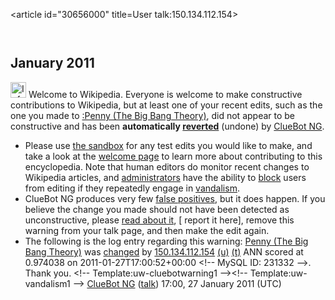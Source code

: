 <article id="30656000" title=User talk:150.134.112.154>
	<talkpage id="30656000" title="User talk:150.134.112.154">


== January 2011 ==
[[Image:Information.svg|left|25px|alt=|link=]] Welcome to Wikipedia. Everyone is welcome to make constructive contributions to Wikipedia, but at least one of your recent edits, such as the one you made to [[:Penny (The Big Bang Theory)]], did not appear to be constructive and has been '''automatically [[Help:Reverting|reverted]]''' (undone) by [[User:ClueBot NG|ClueBot NG]]. 
* Please use [[Wikipedia:Sandbox|the sandbox]] for any test edits you would like to make, and take a look at the [[Wikipedia:Introduction|welcome page]] to learn more about contributing to this encyclopedia. Note that human editors do monitor recent changes to Wikipedia articles, and [[WP:ADMINS|administrators]] have the ability to [[WP:BLOCK|block]] users from editing if they repeatedly engage in [[WP:vandalism|vandalism]].
* ClueBot NG produces very few [[User:ClueBot NG#Information About False Positives|false positives]], but it does happen. If you believe the change you made should not have been detected as unconstructive, please [[User:ClueBot NG#Information About False Positives|read about it]], [{{User:ClueBot NG/Warnings/FPReport|231332}} report it here], remove this warning from your talk page, and then make the edit again. 
* The following is the log entry regarding this warning: [[Penny (The Big Bang Theory)]] was [http://en.wikipedia.org/w/index.php?title=Penny+%28The+Big+Bang+Theory%29&amp;diff=410394828&amp;oldid=410102690 changed] by [[Special:Contributions/150.134.112.154|150.134.112.154]] [[User:150.134.112.154|(u)]] [[User talk:150.134.112.154|(t)]] ANN scored at 0.974038 on 2011-01-27T17:00:52+00:00 &lt;!-- MySQL ID: 231332 --&gt;. Thank you. &lt;!-- Template:uw-cluebotwarning1 --&gt;&lt;!-- Template:uw-vandalism1 --&gt; [[User:ClueBot NG|ClueBot NG]] ([[User talk:ClueBot NG|talk]]) 17:00, 27 January 2011 (UTC)
	</talkpage>
</article>